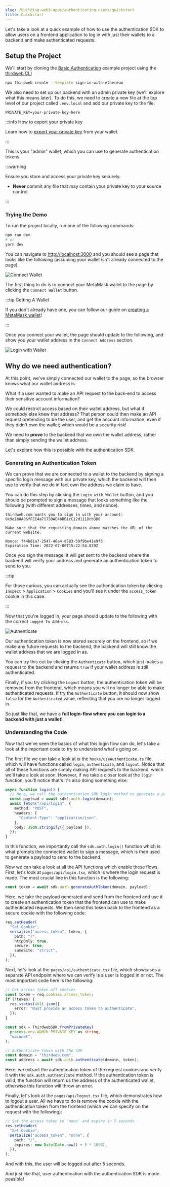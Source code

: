 ```yaml
---
slug: /building-web3-apps/authenticating-users/quickstart
title: Quickstart
---
```


Let's take a look at a quick example of how to use the authentication SDK to allow users on a frontend application to log in with just their wallets to a backend and make authenticated requests.

## Setup the Project

We'll start by cloning the [Basic Authentication](https://github.com/thirdweb-example/sign-in-with-ethereum) example project using the [thirdweb CLI](/thirdweb-deploy/thirdweb-cli)

```bash
npx thirdweb create --template sign-in-with-ethereum
```

We also need to set up our backend with an admin private key (we'll explore what this means later).
To do this, we need to create a new file at the top level of our project called `.env.local` and add our private key to the file:

```
PRIVATE_KEY=your-private-key-here
```

:::info How to export your private key

Learn how to [export your private key](/guides/create-a-metamask-wallet#export-your-private-key) from your wallet.

:::

This is your "admin" wallet, which you can use to generate authentication tokens.

:::warning

Ensure you store and access your private key securely.

- **Never** commit any file that may contain your private key to your source control.

:::

### Trying the Demo

To run the project locally, run one of the following commands:

```bash
npm run dev
# or
yarn dev
```

You can navigate to [http://localhost:3000](http://localhost:3000) and you should see a page that looks like the following (assuming your wallet isn't already connected to the page).

![Connect Wallet](./assets/connect-wallet.png)

The first thing to do is to connect your MetaMask wallet to the page by clicking the `Connect Wallet` button.

:::tip Getting A Wallet

If you don't already have one, you can follow our guide on [creating a MetaMask wallet](/guides/create-a-metamask-wallet)!

:::

Once you connect your wallet, the page should update to the following, and show you your wallet address in the `Connect Address` section.

![Login with Wallet](./assets/login-with-wallet.png)

## Why do we need authentication?

At this point, we've simply connected our wallet to the page, so the browser knows what our wallet address is.

What if a user wanted to make an API request to the back-end to access their sensitive account information?

We could restrict access based on their wallet address, but what if somebody else knew that address?
That person could then make an API request pretending to be the user, and get the account information, even if they didn't own the wallet; which would be a security risk!

We need to **prove** to the backend that we own the wallet address, rather than simply sending the wallet address.

Let's explore how this is possible with the authentication SDK.

### Generating an Authentication Token

We can prove that we are connected to a wallet to the backend by signing a specific login message with our private key,
which the backend will then use to verify that we do in fact own the address we claim to have.

You can do this step by clicking the `Login with Wallet` button, and you should be prompted to sign a message that looks something like the following (with different addresses, times, and nonce).

```
thirdweb.com wants you to sign in with your account:
0x9e1b8A86fFEE4a7175DAE4bDB1cC12d111Dcb3D6

Make sure that the requesting domain above matches the URL of the current website.

Nonce: f44b81a7-2547-40a4-8583-59f9be41e9f3
Expiration Time: 2022-07-06T15:22:54.829Z
```

Once you sign the message, it will get sent to the backend where the backend will verify your address and generate an authentication token to send to you.

:::tip

For those curious, you can actually see the authentication token by clicking `Inspect` > `Application` > `Cookies` and you'll see it under the `access_token` cookie in this case.

:::

Now that you're logged in, your page should update to the following with the correct `Logged In Address`.

![Authenticate](./assets/authenticate.png)

Our authentication token is now stored securely on the frontend, so if we make any future requests to the backend, the backend will still know the wallet address that we are logged in as.

You can try this out by clicking the `Authenticate` button, which just makes a request to the backend and returns `true` if your wallet address is still authenticated.

Finally, if you try clicking the `Logout` button, the authentication token will be removed from the frontend, which means you will no longer be able to make authenticated requests. If try the `Authenticate` button, it should now show `false` for the `Authenticated` value, reflecting that you are no longer logged in.

So just like that, we have a **full login-flow where you can login to a backend with just a wallet!**

### Understanding the Code

Now that we've seen the basics of what this login flow can do, let's take a look at the important code to try to understand what's going on.

The first file we can take a look at is the `hooks/useAuthenticate.ts` file, which will have functions called `login`, `authenticate`, and `logout`. Notice that all of these functions are simply making API requests to the backend, which we'll take a look at soon. However,
if we take a closer look at the `login` function, you'll notice that's it's also doing something else:

```typescript
async function login() {
  // Here, we call the authentication SDK login method to generate a payload we can send to the backend
  const payload = await sdk?.auth.login(domain);
  await fetch("/api/login", {
    method: "POST",
    headers: {
      "Content-Type": "application/json",
    },
    body: JSON.stringify({ payload }),
  });
}
```

In this function, we importantly call the `sdk.auth.login()` function which is what prompts the connected wallet to sign a message, which is then used to generate a payload to send to the backend.

Now we can take a look at all the API functions which enable these flows. First, let's look at `pages/api/login.tsx`, which is where the login request is made. The most crucial line in this function is the following:

```typescript
const token = await sdk.auth.generateAuthToken(domain, payload);
```

Here, we take the payload generated and send from the frontend and use it to create an authentication token that the frontend can use to make authenticated requests. We then send this token back to the frontend as a secure cookie with the following code:

```typescript
res.setHeader(
  "Set-Cookie",
  serialize("access_token", token, {
    path: "/",
    httpOnly: true,
    secure: true,
    sameSite: "strict",
  }),
);
```

Next, let's look at the `pages/api/authenticate.tsx` file, which showcases a separate API endpoint where we can verify is a user is logged in or not. The most important code here is the following:

```typescript
// Get access token off cookies
const token = req.cookies.access_token;
if (!token) {
  res.status(401).json({
    error: "Must provide an access token to authenticate",
  });
}

const sdk = ThirdwebSDK.fromPrivateKey(
  process.env.ADMIN_PRIVATE_KEY as string,
  "mainnet",
);

// Authenticate token with the SDK
const domain = "thirdweb.com";
const address = await sdk.auth.authenticate(domain, token);
```

Here, we extract the authentication token of the request cookies and verify it with the `sdk.auth.authenticate` method. If the authentication token is valid, the function will return us the address of the authenticated wallet, otherwise this function will throw an error.

Finally, let's look at the `pages/api/logout.tsx` file, which demonstrates how to logout a user. All we have to do is remove the cookie with the authentication token from the frontend (which we can specify on the request with the following):

```typescript
// Set the access token to 'none' and expire in 5 seconds
res.setHeader(
  "Set-Cookie",
  serialize("access_token", "none", {
    path: "/",
    expires: new Date(Date.now() + 5 * 1000),
  }),
);
```

And with this, the user will be logged out after 5 seconds.

And just like that, user authentication with the authentication SDK is made possible!

